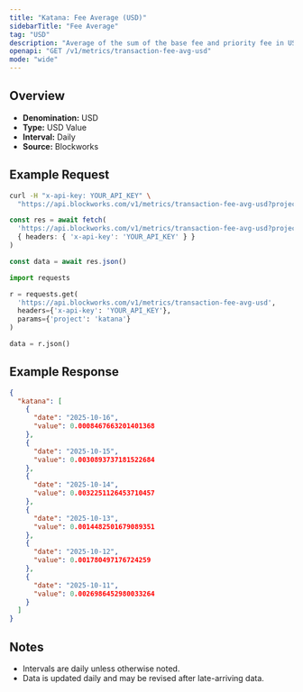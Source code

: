 ```yaml
---
title: "Katana: Fee Average (USD)"
sidebarTitle: "Fee Average"
tag: "USD"
description: "Average of the sum of the base fee and priority fee in USD that day"
openapi: "GET /v1/metrics/transaction-fee-avg-usd"
mode: "wide"
---
```


## Overview

- **Denomination:** USD
- **Type:** USD Value
- **Interval:** Daily
- **Source:** Blockworks

## Example Request

<CodeGroup>

```bash cURL
curl -H "x-api-key: YOUR_API_KEY" \
  "https://api.blockworks.com/v1/metrics/transaction-fee-avg-usd?project=katana"
```

```typescript TypeScript
const res = await fetch(
  'https://api.blockworks.com/v1/metrics/transaction-fee-avg-usd?project=katana',
  { headers: { 'x-api-key': 'YOUR_API_KEY' } }
)

const data = await res.json()
```

```python Python
import requests

r = requests.get(
  'https://api.blockworks.com/v1/metrics/transaction-fee-avg-usd',
  headers={'x-api-key': 'YOUR_API_KEY'},
  params={'project': 'katana'}
)

data = r.json()
```

</CodeGroup>

## Example Response

```json
{
  "katana": [
    {
      "date": "2025-10-16",
      "value": 0.0008467663201401368
    },
    {
      "date": "2025-10-15",
      "value": 0.0030893737181522684
    },
    {
      "date": "2025-10-14",
      "value": 0.0032251126453710457
    },
    {
      "date": "2025-10-13",
      "value": 0.0014482501679089351
    },
    {
      "date": "2025-10-12",
      "value": 0.001780497176724259
    },
    {
      "date": "2025-10-11",
      "value": 0.0026986452980033264
    }
  ]
}
```

## Notes
- Intervals are daily unless otherwise noted.
- Data is updated daily and may be revised after late-arriving data.